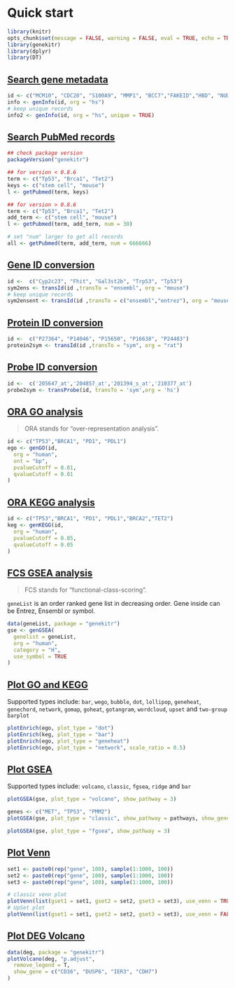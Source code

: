# Quick start {#quick-start}

```r
library(knitr)
opts_chunk$set(message = FALSE, warning = FALSE, eval = TRUE, echo = TRUE, cache = TRUE)
library(genekitr)
library(dplyr)
library(DT)
```

## [Search gene metadata](#search-gene-metadata-1)

```r
id <- c("MCM10", "CDC20", "S100A9", "MMP1", "BCC7","FAKEID","HBD", "NUDT10")
info <- genInfo(id, org = "hs")
# keep unique records
info2 <- genInfo(id, org = "hs", unique = TRUE)
```


## [Search PubMed records](#search-pubmed-1)

```r
## check package version
packageVersion("genekitr")

## for version < 0.8.6
term <- c("Tp53", "Brca1", "Tet2")
keys <- c("stem cell", "mouse")
l <- getPubmed(term, keys)

## for version > 0.8.6
term <- c("Tp53", "Brca1", "Tet2")
add_term <- c("stem cell", "mouse")
l <- getPubmed(term, add_term, num = 30)

# set "num" larger to get all records
all <- getPubmed(term, add_term, num = 666666)
```

## [Gene ID conversion](#gene-id-conversion-1)

```r
id <-  c("Cyp2c23", "Fhit", "Gal3st2b", "Trp53", "Tp53")
sym2ens <- transId(id ,transTo = "ensembl", org = "mouse")
# keep unique records
sym2ensent <- transId(id ,transTo = c("ensembl","entrez"), org = "mouse", unique = TRUE)
```

## [Protein ID conversion](#protein-id-conversion-1)

```r
id <-  c("P27364", "P14046", "P15650", "P16638", "P24483")
protein2sym <- transId(id ,transTo = "sym", org = "rat")
```

## [Probe ID conversion](#probe-id-conversion-1)


```r
id <-  c('205647_at','204857_at','201394_s_at','210377_at')
probe2sym <- transProbe(id, transTo = 'sym',org = 'hs')
```

## [ORA GO analysis](#ora-go-analysis-1)

> ORA stands for "over-representation analysis".

```r
id <- c("TP53","BRCA1", "PD1", "PDL1")
ego <- genGO(id,
  org = "human",
  ont = "bp",
  pvalueCutoff = 0.01,
  qvalueCutoff = 0.01
)
```

## [ORA KEGG analysis](#ora-kegg-analysis-1)

```r
id <- c("TP53","BRCA1", "PD1", "PDL1","BRCA2","TET2")
keg <- genKEGG(id,
  org = "human",
  pvalueCutoff = 0.05,
  qvalueCutoff = 0.05
)
```

## [FCS GSEA analysis](#functional-class-scoring-1)

> FCS stands for "functional-class-scoring".

`geneList` is an order ranked gene list in decreasing order. Gene inside can be Entrez, Ensembl or symbol.

```r
data(geneList, package = "genekitr")
gse <- genGSEA(
  genelist = geneList,
  org = "human",
  category = "H",
  use_symbol = TRUE
)
```

## [Plot GO and KEGG](#plot-go-kegg-1)

Supported types include: `bar`, `wego`, `bubble`, `dot`, `lollipop`, `geneheat`, `genechord`,
`network`, `gomap`, `goheat`, `gotangram`, `wordcloud`, `upset` and `two-group barplot`

```r
plotEnrich(ego, plot_type = "dot")
plotEnrich(keg, plot_type = "bar")
plotEnrich(ego, plot_type = "geneheat")
plotEnrich(ego, plot_type = "network", scale_ratio = 0.5)
```


## [Plot GSEA](#plot-gsea-1)

Supported types include: `volcano`, `classic`, `fgsea`, `ridge` and `bar`

```r
plotGSEA(gse, plot_type = "volcano", show_pathway = 3)

genes <- c("MET", "TP53", "PMM2")
plotGSEA(gse, plot_type = "classic", show_pathway = pathways, show_gene = genes)

plotGSEA(gse, plot_type = "fgsea", show_pathway = 3)
```

## [Plot Venn](#plot-others-1)

```r
set1 <- paste0(rep("gene", 100), sample(1:1000, 100))
set2 <- paste0(rep("gene", 100), sample(1:1000, 100))
set3 <- paste0(rep("gene", 100), sample(1:1000, 100))

# classic venn plot
plotVenn(list(gset1 = set1, gset2 = set2, gset3 = set3), use_venn = TRUE)
# UpSet plot
plotVenn(list(gset1 = set1, gset2 = set2, gset3 = set3), use_venn = FALSE)
```

## [Plot DEG Volcano](#plot-others-1)

```r
data(deg, package = "genekitr")
plotVolcano(deg, "p.adjust",
  remove_legend = T,
  show_gene = c("CD36", "DUSP6", "IER3", "CDH7")
)
```



